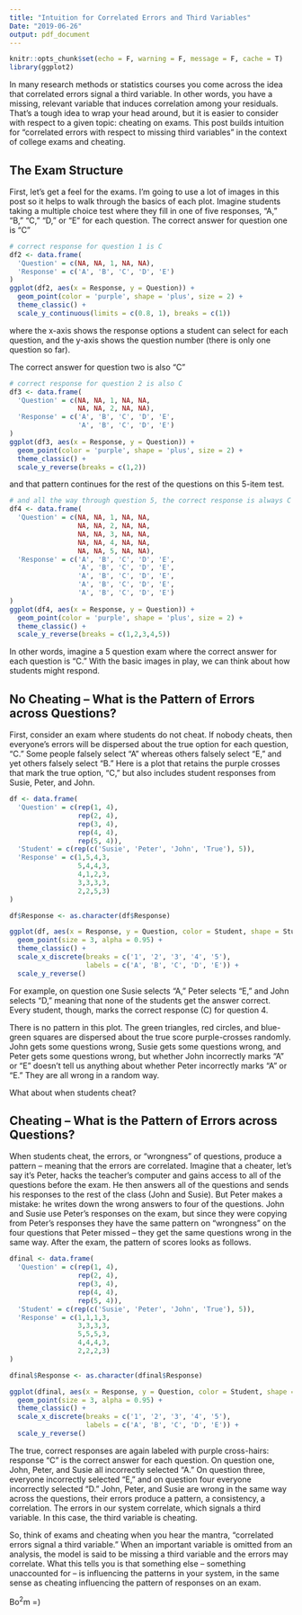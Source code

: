 ```yaml
---
title: "Intuition for Correlated Errors and Third Variables"
Date: "2019-06-26"
output: pdf_document
---
```


```r
knitr::opts_chunk$set(echo = F, warning = F, message = F, cache = T)
library(ggplot2)
```

In many research methods or statistics courses you come across the idea that correlated errors signal a third variable. In other words, you have a missing, relevant variable that induces correlation among your residuals. That's a tough idea to wrap your head around, but it is easier to consider with respect to a given topic: cheating on exams. This post builds intuition for "correlated errors with respect to missing third variables" in the context of college exams and cheating.

## The Exam Structure

First, let's get a feel for the exams. I'm going to use a lot of images in this post so it helps to walk through the basics of each plot. Imagine students taking a multiple choice test where they fill in one of five responses, "A," "B," "C," "D," or "E" for each question. The correct answer for question one is "C"

```r
# correct response for question 1 is C
df2 <- data.frame(
  'Question' = c(NA, NA, 1, NA, NA),
  'Response' = c('A', 'B', 'C', 'D', 'E')
)
ggplot(df2, aes(x = Response, y = Question)) + 
  geom_point(color = 'purple', shape = 'plus', size = 2) + 
  theme_classic() + 
  scale_y_continuous(limits = c(0.8, 1), breaks = c(1))

```

where the x-axis shows the response options a student can select for each question, and the y-axis shows the question number (there is only one question so far). 

The correct answer for question two is also "C"

```r
# correct response for question 2 is also C
df3 <- data.frame(
  'Question' = c(NA, NA, 1, NA, NA,
                 NA, NA, 2, NA, NA),
  'Response' = c('A', 'B', 'C', 'D', 'E',
                 'A', 'B', 'C', 'D', 'E')
)
ggplot(df3, aes(x = Response, y = Question)) + 
  geom_point(color = 'purple', shape = 'plus', size = 2) + 
  theme_classic() + 
  scale_y_reverse(breaks = c(1,2))

```

and that pattern continues for the rest of the questions on this 5-item test.

```r

# and all the way through question 5, the correct response is always C
df4 <- data.frame(
  'Question' = c(NA, NA, 1, NA, NA,
                 NA, NA, 2, NA, NA,
                 NA, NA, 3, NA, NA,
                 NA, NA, 4, NA, NA, 
                 NA, NA, 5, NA, NA),
  'Response' = c('A', 'B', 'C', 'D', 'E',
                 'A', 'B', 'C', 'D', 'E',
                 'A', 'B', 'C', 'D', 'E',
                 'A', 'B', 'C', 'D', 'E',
                 'A', 'B', 'C', 'D', 'E')
)
ggplot(df4, aes(x = Response, y = Question)) + 
  geom_point(color = 'purple', shape = 'plus', size = 2) + 
  theme_classic() + 
  scale_y_reverse(breaks = c(1,2,3,4,5))

```

In other words, imagine a 5 question exam where the correct answer for each question is "C." With the basic images in play, we can think about how students might respond. 

## No Cheating -- What is the Pattern of Errors across Questions?

First, consider an exam where students do not cheat. If nobody cheats, then everyone's errors will be dispersed about the true option for each question, "C." Some people falsely select "A" whereas others falsely select "E," and yet others falsely select "B." Here is a plot that retains the purple crosses that mark the true option, "C," but also includes student responses from Susie, Peter, and John.

```r
df <- data.frame(
  'Question' = c(rep(1, 4),
                 rep(2, 4),
                 rep(3, 4),
                 rep(4, 4),
                 rep(5, 4)),
  'Student' = c(rep(c('Susie', 'Peter', 'John', 'True'), 5)),
  'Response' = c(1,5,4,3,
                 5,4,4,3,
                 4,1,2,3,
                 3,3,3,3,
                 2,2,5,3)
)

df$Response <- as.character(df$Response)

ggplot(df, aes(x = Response, y = Question, color = Student, shape = Student)) + 
  geom_point(size = 3, alpha = 0.95) + 
  theme_classic() +
  scale_x_discrete(breaks = c('1', '2', '3', '4', '5'),
                   labels = c('A', 'B', 'C', 'D', 'E')) + 
  scale_y_reverse()

```

For example, on question one Susie selects "A," Peter selects "E," and John selects "D," meaning that none of the students get the answer correct. Every student, though, marks the correct response (C) for question 4. 

There is no pattern in this plot. The green triangles, red circles, and blue-green squares are dispersed about the true score purple-crosses randomly. John gets some questions wrong, Susie gets some questions wrong, and Peter gets some questions wrong, but whether John incorrectly marks "A" or "E" doesn't tell us anything about whether Peter incorrectly marks "A" or "E." They are all wrong in a random way. 

What about when students cheat?

## Cheating -- What is the Pattern of Errors across Questions?

When students cheat, the errors, or "wrongness" of questions, produce a pattern -- meaning that the errors are correlated. Imagine that a cheater, let's say it's Peter, hacks the teacher's computer and gains access to all of the questions before the exam. He then answers all of the questions and sends his responses to the rest of the class (John and Susie). But Peter makes a mistake: he writes down the wrong answers to four of the questions. John and Susie use Peter's responses on the exam, but since they were copying from Peter's responses they have the same pattern on "wrongness" on the four questions that Peter missed -- they get the same questions wrong in the same way. After the exam, the pattern of scores looks as follows.

```r

dfinal <- data.frame(
  'Question' = c(rep(1, 4),
                 rep(2, 4),
                 rep(3, 4),
                 rep(4, 4),
                 rep(5, 4)),
  'Student' = c(rep(c('Susie', 'Peter', 'John', 'True'), 5)),
  'Response' = c(1,1,1,3,
                 3,3,3,3,
                 5,5,5,3,
                 4,4,4,3,
                 2,2,2,3)
)

dfinal$Response <- as.character(dfinal$Response)

ggplot(dfinal, aes(x = Response, y = Question, color = Student, shape = Student)) + 
  geom_point(size = 3, alpha = 0.95) + 
  theme_classic() +
  scale_x_discrete(breaks = c('1', '2', '3', '4', '5'),
                   labels = c('A', 'B', 'C', 'D', 'E')) + 
  scale_y_reverse()

```

The true, correct responses are again labeled with purple cross-hairs: response "C" is the correct answer for each question. On question one, John, Peter, and Susie all incorrectly selected "A." On question three, everyone incorrectly selected "E," and on question four everyone incorrectly selected "D." John, Peter, and Susie are wrong in the same way across the questions, their errors produce a pattern, a consistency, a correlation. The errors in our system correlate, which signals a third variable. In this case, the third variable is cheating.

So, think of exams and cheating when you hear the mantra, "correlated errors signal a third variable." When an important variable is omitted from an analysis, the model is said to be missing a third variable and the errors may correlate. What this tells you is that something else -- something unaccounted for -- is influencing the patterns in your system, in the same sense as cheating influencing the pattern of responses on an exam. 

Bo$^2$m =)
